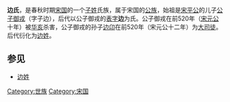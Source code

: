 '''边氏'''，是春秋时期[[宋国|宋国]]的一个[[子姓|子姓]]氏族，属于宋国的[[公族|公族]]，始祖是[[宋平公|宋平公]]的儿子[[公子御戎|公子御戎]]（字子边），后代以公子御戎的[[表字|表字]]'''边'''为氏。公子御戎在前520年（[[宋元公|宋元公]]十年）被[[华亥|华亥]]杀害，公子御戎的孙子[[边卬|边卬]]在前520年（宋元公十二年）为[[大司徒|大司徒]]。后代衍化为[[边姓|边姓]]。

==参见==
*[[边姓|边姓]] 

[[Category:世族|Category:世族]]
[[Category:宋国|Category:宋国]]